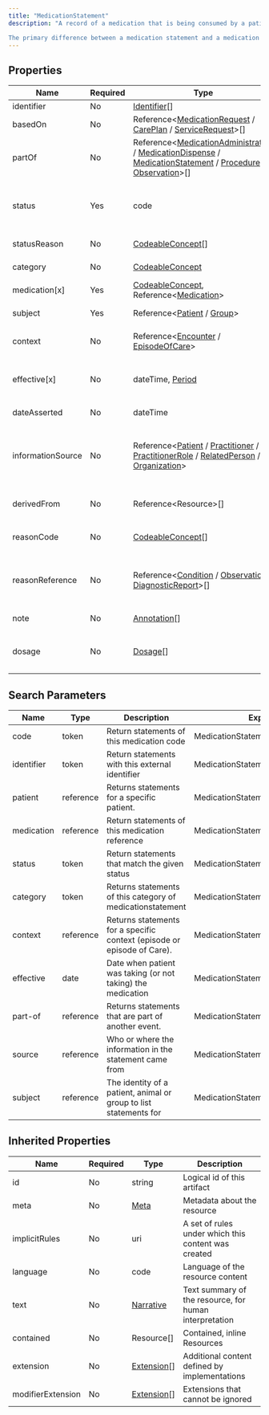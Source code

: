 ```yaml
---
title: "MedicationStatement"
description: "A record of a medication that is being consumed by a patient.   A MedicationStatement may indicate that the patient may be taking the medication now or has taken the medication in the past or will be taking the medication in the future.  The source of this information can be the patient, significant other (such as a family member or spouse), or a clinician.  A common scenario where this information is captured is during the history taking process during a patient visit or stay.   The medication information may come from sources such as the patient's memory, from a prescription bottle,  or from a list of medications the patient, clinician or other party maintains.

The primary difference between a medication statement and a medication administration is that the medication administration has complete administration information and is based on actual administration information from the person who administered the medication.  A medication statement is often, if not always, less specific.  There is no required date/time when the medication was administered, in fact we only know that a source has reported the patient is taking this medication, where details such as time, quantity, or rate or even medication product may be incomplete or missing or less precise.  As stated earlier, the medication statement information may come from the patient's memory, from a prescription bottle or from a list of medications the patient, clinician or other party maintains.  Medication administration is more formal and is not missing detailed information."
---
```


## Properties

| Name              | Required | Type                                                                                                                                                                                                                                                                                                                                                              | Description                                                                                |
| ----------------- | -------- | ----------------------------------------------------------------------------------------------------------------------------------------------------------------------------------------------------------------------------------------------------------------------------------------------------------------------------------------------------------------- | ------------------------------------------------------------------------------------------ |
| identifier        | No       | [Identifier](/medical-api/fhir/data-types/identifier)[]                                                                                                                                                                                                                                                                                                           | External identifier                                                                        |
| basedOn           | No       | Reference&lt;[MedicationRequest](/medical-api/fhir/resources/medicationrequest) / [CarePlan](/medical-api/fhir/resources/careplan) / [ServiceRequest](/medical-api/fhir/resources/servicerequest)&gt;[]                                                                                                                                                           | Fulfils plan, proposal or order                                                            |
| partOf            | No       | Reference&lt;[MedicationAdministration](/medical-api/fhir/resources/medicationadministration) / [MedicationDispense](/medical-api/fhir/resources/medicationdispense) / [MedicationStatement](/medical-api/fhir/resources/medicationstatement) / [Procedure](/medical-api/fhir/resources/procedure) / [Observation](/medical-api/fhir/resources/observation)&gt;[] | Part of referenced event                                                                   |
| status            | Yes      | code                                                                                                                                                                                                                                                                                                                                                              | active / completed / entered-in-error / intended / stopped / on-hold / unknown / not-taken |
| statusReason      | No       | [CodeableConcept](/medical-api/fhir/data-types/codeableconcept)[]                                                                                                                                                                                                                                                                                                 | Reason for current status                                                                  |
| category          | No       | [CodeableConcept](/medical-api/fhir/data-types/codeableconcept)                                                                                                                                                                                                                                                                                                   | Type of medication usage                                                                   |
| medication[x]     | Yes      | [CodeableConcept](/medical-api/fhir/data-types/codeableconcept), Reference&lt;[Medication](/medical-api/fhir/resources/medication)&gt;                                                                                                                                                                                                                            | What medication was taken                                                                  |
| subject           | Yes      | Reference&lt;[Patient](/medical-api/fhir/resources/patient) / [Group](/medical-api/fhir/resources/group)&gt;                                                                                                                                                                                                                                                      | Who is/was taking the medication                                                           |
| context           | No       | Reference&lt;[Encounter](/medical-api/fhir/resources/encounter) / [EpisodeOfCare](/medical-api/fhir/resources/episodeofcare)&gt;                                                                                                                                                                                                                                  | Encounter / Episode associated with MedicationStatement                                    |
| effective[x]      | No       | dateTime, [Period](/medical-api/fhir/data-types/period)                                                                                                                                                                                                                                                                                                           | The date/time or interval when the medication is/was/will be taken                         |
| dateAsserted      | No       | dateTime                                                                                                                                                                                                                                                                                                                                                          | When the statement was asserted?                                                           |
| informationSource | No       | Reference&lt;[Patient](/medical-api/fhir/resources/patient) / [Practitioner](/medical-api/fhir/resources/practitioner) / [PractitionerRole](/medical-api/fhir/resources/practitionerrole) / [RelatedPerson](/medical-api/fhir/resources/relatedperson) / [Organization](/medical-api/fhir/resources/organization)&gt;                                             | Person or organization that provided the information about the taking of this medication   |
| derivedFrom       | No       | Reference&lt;Resource&gt;[]                                                                                                                                                                                                                                                                                                                                       | Additional supporting information                                                          |
| reasonCode        | No       | [CodeableConcept](/medical-api/fhir/data-types/codeableconcept)[]                                                                                                                                                                                                                                                                                                 | Reason for why the medication is being/was taken                                           |
| reasonReference   | No       | Reference&lt;[Condition](/medical-api/fhir/resources/condition) / [Observation](/medical-api/fhir/resources/observation) / [DiagnosticReport](/medical-api/fhir/resources/diagnosticreport)&gt;[]                                                                                                                                                                 | Condition or observation that supports why the medication is being/was taken               |
| note              | No       | [Annotation](/medical-api/fhir/data-types/annotation)[]                                                                                                                                                                                                                                                                                                           | Further information about the statement                                                    |
| dosage            | No       | [Dosage](/medical-api/fhir/data-types/dosage)[]                                                                                                                                                                                                                                                                                                                   | Details of how medication is/was taken or should be taken                                  |

## Search Parameters

| Name       | Type      | Description                                                             | Expression                            |
| ---------- | --------- | ----------------------------------------------------------------------- | ------------------------------------- |
| code       | token     | Return statements of this medication code                               | MedicationStatement.medication        |
| identifier | token     | Return statements with this external identifier                         | MedicationStatement.identifier        |
| patient    | reference | Returns statements for a specific patient.                              | MedicationStatement.subject           |
| medication | reference | Return statements of this medication reference                          | MedicationStatement.medication        |
| status     | token     | Return statements that match the given status                           | MedicationStatement.status            |
| category   | token     | Returns statements of this category of medicationstatement              | MedicationStatement.category          |
| context    | reference | Returns statements for a specific context (episode or episode of Care). | MedicationStatement.context           |
| effective  | date      | Date when patient was taking (or not taking) the medication             | MedicationStatement.effective         |
| part-of    | reference | Returns statements that are part of another event.                      | MedicationStatement.partOf            |
| source     | reference | Who or where the information in the statement came from                 | MedicationStatement.informationSource |
| subject    | reference | The identity of a patient, animal or group to list statements for       | MedicationStatement.subject           |

## Inherited Properties

| Name              | Required | Type                                                  | Description                                            |
| ----------------- | -------- | ----------------------------------------------------- | ------------------------------------------------------ |
| id                | No       | string                                                | Logical id of this artifact                            |
| meta              | No       | [Meta](/medical-api/fhir/data-types/meta)             | Metadata about the resource                            |
| implicitRules     | No       | uri                                                   | A set of rules under which this content was created    |
| language          | No       | code                                                  | Language of the resource content                       |
| text              | No       | [Narrative](/medical-api/fhir/data-types/narrative)   | Text summary of the resource, for human interpretation |
| contained         | No       | Resource[]                                            | Contained, inline Resources                            |
| extension         | No       | [Extension](/medical-api/fhir/data-types/extension)[] | Additional content defined by implementations          |
| modifierExtension | No       | [Extension](/medical-api/fhir/data-types/extension)[] | Extensions that cannot be ignored                      |

